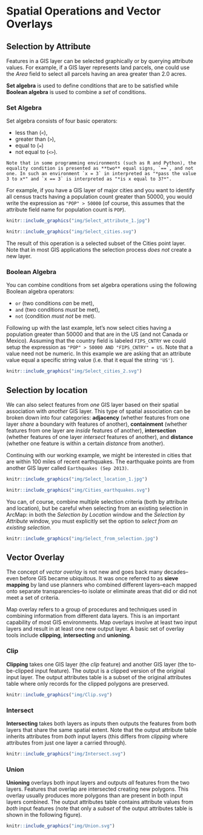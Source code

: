 # Spatial Operations and Vector Overlays


## Selection by Attribute

Features in a GIS layer can be selected graphically or by querying attribute values. For example, if a GIS layer represents land parcels, one could use the *Area* field to select all parcels having an area greater than 2.0 acres. 

**Set algebra** is used to define conditions that are to be satisfied while **Boolean algebra** is used to combine a *set* of conditions. 

### Set Algebra

Set algebra consists of four basic operators: 

 * less than (`<`), 
 * greater than (`>`), 
 * equal to (`=`)
 * not equal to (`<>`).

```block
Note that in some programming environments (such as R and Python), the equality condition is presented as **two** equal signs, `==`, and not one. In such an environment `x = 3` in interpreted as "*pass the value 3 to x*" and `x == 3` is interpreted as "*is x equal to 3?*".
```

For example, if you have a GIS layer of major cities and you want to identify all census tracts having a population count greater than 50000, you would write the expression as `"POP" > 50000` (of course, this assumes that the attribute field name for population count is `POP`).

```r

knitr::include_graphics("img/Select_attribute_1.jpg")
```


```r
knitr::include_graphics("img/Select_cities.svg")
```


The result of this operation is a selected subset of the Cities point layer. Note that in most GIS applications the selection process *does not* create a new layer.

### Boolean Algebra

You can combine conditions from set algebra operations using the following Boolean algebra operators: 

 * `or` (two conditions *can* be met), 
 * `and` (two conditions *must* be met), 
 * `not` (condition *must not* be met).
 
Following up with the last example, let's now select cities having a population greater than 50000 and that are in the US (and not Canada or Mexico). Assuming that the country field is labeled `FIPS_CNTRY` we could setup the expression as `"POP" > 50000 AND "FIPS_CNTRY" = US`. Note that a value need not be numeric. In this example we are asking that an attribute value equal a specific string value (i.e. that it equal the string `'US'`).


```r
knitr::include_graphics("img/Select_cities_2.svg")
```

## Selection by location

We can also select features from *one* GIS layer based on their spatial association with *another* GIS layer. This type of spatial association can be broken down into four categories: **adjacency** (whether features from one layer *share* a boundary with features of another), **containment** (whether features from one layer are *inside* features of another), **intersection** (whether features of one layer *intersect* features of another), and **distance** (whether one feature is within a certain *distance* from another).

Continuing with our working example, we might be interested in cities that are within 100 miles of recent earthquakes. The earthquake points are from another GIS layer called `Earthquakes (Sep 2013)`. 

```r

knitr::include_graphics("img/Select_location_1.jpg")
```


```r
knitr::include_graphics("img/Cities_earthquakes.svg")
```


You can, of course, combine multiple selection criteria (both by attribute and location), but be careful when selecting from an existing selection in ArcMap: in both the *Selection by Location* window and the *Selection by Attribute* window, you must explicitly set the option to *select from an existing selection*.
 
```r
knitr::include_graphics("img/Select_from_selection.jpg")
``` 

## Vector Overlay

<aside>
The concept of *vector overlay* is not new and goes back many decades--even before GIS became ubiquitous. It was once referred to as **sieve mapping** by land use planners who combined different layers--each mapped onto separate transparencies--to isolate or eliminate areas that did or did not meet a set of criteria.
</aside>

Map overlay refers to a group of procedures and techniques used in combining information from different data layers. This is an important capability of most GIS environments. Map overlays involve at least two input layers and result in at least one new output layer. A basic set of overlay tools include **clipping**, **intersecting** and **unioning**.

### Clip

**Clipping** takes one GIS layer (the *clip* feature) and another GIS layer (the to-be-clipped input feature). The output is a clipped version of the original input layer. The output attributes table is a subset of the original attributes table where only records for the clipped polygons are preserved.

```r
knitr::include_graphics("img/Clip.svg")
``` 

### Intersect

**Intersecting** takes both layers as inputs then outputs the features from both layers that share the same spatial extent. Note that the output attribute table inherits attributes from *both* input layers (this differs from *clipping* where attributes from just one layer a carried through).

```r
knitr::include_graphics("img/Intersect.svg")
``` 

### Union

**Unioning** overlays both input layers and outputs *all* features from the two layers. Features that overlap are intersected creating new polygons. This overlay usually produces more polygons than are present in both input layers combined. The output attributes table contains attribute values from *both* input features (note that only a *subset* of the output attributes table is shown in the following figure).

```r
knitr::include_graphics("img/Union.svg")
``` 


